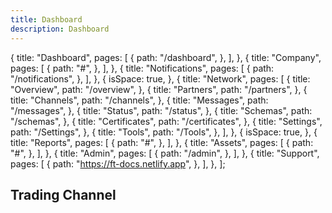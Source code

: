 ```yaml
---
title: Dashboard
description: Dashboard
---
```


<!-- SPDX-License-Identifier: Apache-2.0
SPDXVersion: SPDX-2.2
SPDX-FileCopyrightText: Copyright 2020 FreightTrust and Clearing Corporation -->


  {
    title: "Dashboard",
    pages: [
      {
        path: "/dashboard",
      },
    ],
  },
  {
    title: "Company",
    pages: [
      {
        path: "#",
      },
    ],
  },
  {
    title: "Notifications",
    pages: [
      {
        path: "/notifications",
      },
    ],
  },
  {
    isSpace: true,
  },
  {
    title: "Network",
    pages: [
      {
        title: "Overview",
        path: "/overview",
      },
      {
        title: "Partners",
        path: "/partners",
      },
      {
        title: "Channels",
        path: "/channels",
      },
      {
        title: "Messages",
        path: "/messages",
      },
      {
        title: "Status",
        path: "/status",
      },
      {
        title: "Schemas",
        path: "/schemas",
      },
      {
        title: "Certificates",
        path: "/certificates",
      },
      {
        title: "Settings",
        path: "/Settings",
      },
      {
        title: "Tools",
        path: "/Tools",
      },
    ],
  },
  {
    isSpace: true,
  },
  {
    title: "Reports",
    pages: [
      {
        path: "#",
      },
    ],
  },
  {
    title: "Assets",
    pages: [
      {
        path: "#",
      },
    ],
  },
  {
    title: "Admin",
    pages: [
      {
        path: "/admin",
      },
    ],
  },
  {
    title: "Support",
    pages: [
      {
        path: "https://ft-docs.netlify.app",
      },
    ],
  },
];


## Trading Channel

<Dashboard />
